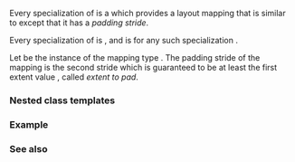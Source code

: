 {{cpp/title|layout_left_padded}}
{{cpp/container/mdspan/navbar}}
{{ddcl|header=mdspan|since=c++26|1=
template&lt; std::size_t PaddingValue = std::dynamic_extent &gt;
struct layout_left_padded;
}}

Every specialization of {{tt|layout_left_padded}} is a {{named req|LayoutMappingPolicy}} which provides a layout mapping that is similar to {{rlpt|layout_left/mapping|layout_left::mapping}} except that it has a ''padding stride''.

Every specialization of {{tt|layout_left_padded}} is {{named req|TriviallyCopyable}}, and {{c|std::is_trivially_default_constructible_v&lt;T&gt;}} is {{c|true}} for any such specialization {{tt|T}}.

Let {{c|m}} be the instance of the mapping type {{rlt|mapping|layout_left_padded::mapping}}. The padding stride of the mapping is the second stride {{c|m.stride(1)}} which is guaranteed to be at least the first extent value {{c|m.extent(0)}}, called ''extent to pad''.

===Nested class templates===
{{dsc begin}}
{{dsc inc|cpp/container/mdspan/layout_left_padded/dsc mapping}}
{{dsc end}}

===Example===
{{example
|code=
}}

===See also===
{{dsc begin}}
{{dsc inc|cpp/container/mdspan/dsc layout_left}}
{{dsc inc|cpp/container/mdspan/dsc layout_stride}}
{{dsc end}}

{{langlinks|es|ja|ru|zh}}
